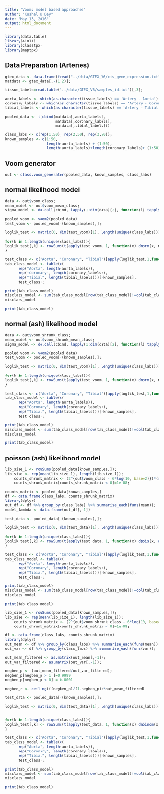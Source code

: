 ```yaml
---
title: 'Voom: model based approaches'
author: "Kushal K Dey"
date: "May 13, 2016"
output: html_document
---
```


```r
library(data.table)
library(e1071)
library(classtpx)
library(maptpx)
```

## Data Preparation (Arteries)

```r
gtex_data <- data.frame(fread("../data/GTEX_V6/cis_gene_expression.txt"));
matdata <- gtex_data[,-(1:2)];

tissue_labels=read.table("../data/GTEX_V6/samples_id.txt")[,3];

aorta_labels <- which(as.character(tissue_labels) == 'Artery - Aorta')
coronary_labels <- which(as.character(tissue_labels) == 'Artery - Coronary');
tibial_labels <- which(as.character(tissue_labels) == 'Artery - Tibial');

pooled_data <- t(cbind(matdata[,aorta_labels],
                       matdata[,coronary_labels],
                       matdata[,tibial_labels]))

```

```r
class_labs <- c(rep(1,50), rep(2,50), rep(3,50));
known_samples <- c(1:50, 
                   length(aorta_labels) + (1:50), 
                   length(aorta_labels)+length(coronary_labels)+ (1:50));

```

## Voom generator

```r
out <- class.voom_generator(pooled_data, known_samples, class_labs)
```

## normal likelihood model

```r
data <- out$voom_class;
mean_model <- out$voom_mean_class;
sigma_model <- do.call(cbind, lapply(1:dim(data)[2], function(l) tapply(data[,l], class_labs, sd)))

pooled_voom <- voom2(pooled_data)
test_voom <- pooled_voom[-(known_samples),];

loglik_test <- matrix(0, dim(test_voom)[1], length(unique(class_labs)))
  
for(k in 1:length(unique(class_labs))){
loglik_test[,k] <- rowSums(t(apply(test_voom, 1, function(x) dnorm(x, mean_model[k,], sigma_model[k,], log=TRUE))))
}

test_class <- c("Aorta", "Coronary", "Tibial")[apply(loglik_test,1,function(x) which.max(x))];
tab_class_model <- table(c(
      rep("Aorta", length(aorta_labels)), 
      rep("Coronary", length(coronary_labels)),
      rep("Tibial", length(tibial_labels)))[-known_samples],
      test_class);

print(tab_class_model)
misclass_model <- sum(tab_class_model[row(tab_class_model)!=col(tab_class_model)])/ sum(tab_class_model)
misclass_model

print(tab_class_model)

```

## normal (ash) likelihood model

```r
data <- out$voom_shrunk_class;
mean_model <- out$voom_shrunk_mean_class;
sigma_model <- do.call(cbind, lapply(1:dim(data)[2], function(l) tapply(data[,l], class_labs, sd)))

pooled_voom <- voom2(pooled_data)
test_voom <- pooled_voom[-(known_samples),];

loglik_test <- matrix(0, dim(test_voom)[1], length(unique(class_labs)))
  
for(k in 1:length(unique(class_labs))){
loglik_test[,k] <- rowSums(t(apply(test_voom, 1, function(x) dnorm(x, mean_model[k,], sigma_model[k,], log=TRUE))))
}

test_class <- c("Aorta", "Coronary", "Tibial")[apply(loglik_test,1,function(x) which.max(x))];
tab_class_model <- table(c(
      rep("Aorta", length(aorta_labels)), 
      rep("Coronary", length(coronary_labels)),
      rep("Tibial", length(tibial_labels)))[-known_samples],
      test_class);

print(tab_class_model)
misclass_model <- sum(tab_class_model[row(tab_class_model)!=col(tab_class_model)])/ sum(tab_class_model)
misclass_model

print(tab_class_model)

```

## poisson (ash) likelihood model

```r
lib_size_1 <- rowSums(pooled_data[known_samples,]);
lib_size <- rep(mean(lib_size_1), length(lib_size_1));
    counts_shrunk_matrix <- (2^{out$voom_class - 6*log(10, base=2)})*(rep.col(lib_size+1, dim(out$voom_shrunk_mean_class)[2])) - 0.5;
    counts_shrunk_matrix[counts_shrunk_matrix < 0]=1e-08;

counts_matrix <- pooled_data[known_samples,]   
df <- data.frame(class_labs, counts_shrunk_matrix)
library(dplyr)
out_df <- df %>% group_by(class_labs) %>% summarise_each(funs(mean));
model_lambda <- data.frame(out_df[,-1])

test_data <- pooled_data[-(known_samples),];

loglik_test <- matrix(0, dim(test_data)[1], length(unique(class_labs)))
  
for(k in 1:length(unique(class_labs))){
loglik_test[,k] <- rowSums(t(apply(test_data, 1, function(x) dpois(x, as.numeric(model_lambda[k,]), log=TRUE))))
}

test_class <- c("Aorta", "Coronary", "Tibial")[apply(loglik_test,1,function(x) which.max(x))];
tab_class_model <- table(c(
      rep("Aorta", length(aorta_labels)), 
      rep("Coronary", length(coronary_labels)),
      rep("Tibial", length(tibial_labels)))[-known_samples],
      test_class);

print(tab_class_model)
misclass_model <- sum(tab_class_model[row(tab_class_model)!=col(tab_class_model)])/ sum(tab_class_model)
misclass_model

print(tab_class_model)

```

```r
lib_size_1 <- rowSums(pooled_data[known_samples,]);
lib_size <- rep(mean(lib_size_1), length(lib_size_1));
    counts_shrunk_matrix <- (2^{out$voom_shrunk_class - 6*log(10, base=2)})*(rep.col(lib_size+1, dim(out$voom_shrunk_mean_class)[2])) - 0.5;
    counts_shrunk_matrix[counts_shrunk_matrix < 0]=1e-08;

df <- data.frame(class_labs, counts_shrunk_matrix)
library(dplyr)
out_mean <- df %>% group_by(class_labs) %>% summarise_each(funs(mean));
out_var <- df %>% group_by(class_labs) %>% summarise_each(funs(var));

out_mean_filtered <- as.matrix(out_mean[,-1]);
out_var_filtered <- as.matrix(out_var[,-1]);

negben_p <- (out_mean_filtered/out_var_filtered);
negben_p[negben_p > 1 ]=0.9999
negben_p[negben_p < 0] = 0.0001

negben_r <- ceiling(((negben_p)/(1-negben_p))*out_mean_filtered)

test_data <- pooled_data[-(known_samples),];

loglik_test <- matrix(0, dim(test_data)[1], length(unique(class_labs)))
  

for(k in 1:length(unique(class_labs))){
loglik_test[,k] <- rowSums(t(apply(test_data, 1, function(x) dnbinom(x, as.numeric(negben_r[k,]), as.numeric(negben_p[k,]), log=TRUE))))
}

test_class <- c("Aorta", "Coronary", "Tibial")[apply(loglik_test,1,function(x) which.max(x))];
tab_class_model <- table(c(
      rep("Aorta", length(aorta_labels)), 
      rep("Coronary", length(coronary_labels)),
      rep("Tibial", length(tibial_labels)))[-known_samples],
      test_class);

print(tab_class_model)
misclass_model <- sum(tab_class_model[row(tab_class_model)!=col(tab_class_model)])/ sum(tab_class_model)
misclass_model

print(tab_class_model)

```

